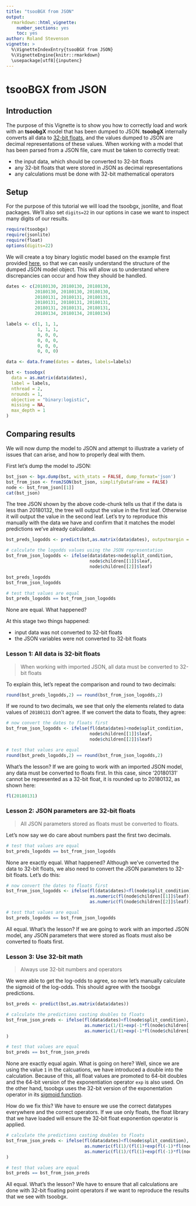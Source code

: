 ```yaml
---
title: "tsooBGX from JSON"
output:
  rmarkdown::html_vignette:
    number_sections: yes
    toc: yes
author: Roland Stevenson
vignette: >
  %\VignetteIndexEntry{tsooBGX from JSON}
  %\VignetteEngine{knitr::rmarkdown}
  \usepackage[utf8]{inputenc}
---
```


tsooBGX from JSON
=================

## Introduction

The purpose of this Vignette is to show you how to correctly load and work with an **tsoobgX** model that has been dumped to JSON.  **tsoobgX** internally converts all data to [32-bit floats](https://en.wikipedia.org/wiki/Single-precision_floating-point_format), and the values dumped to JSON are decimal representations of these values.  When working with a model that has been parsed from a JSON file, care must be taken to correctly treat:

- the input data, which should be converted to 32-bit floats
- any 32-bit floats that were stored in JSON as decimal representations
- any calculations must be done with 32-bit mathematical operators

## Setup

For the purpose of this tutorial we will load the tsoobgx, jsonlite, and float packages.  We'll also set `digits=22` in our options in case we want to inspect many digits of our results.

```r
require(tsoobgx)
require(jsonlite)
require(float)
options(digits=22)
```

We will create a toy binary logistic model based on the example first provided [here](https://github.com/dmlc/tsoobgx/issues/3960), so that we can easily understand the structure of the dumped JSON model object.  This will allow us to understand where discrepancies can occur and how they should be handled.

```r
dates <- c(20180130, 20180130, 20180130,
           20180130, 20180130, 20180130,
           20180131, 20180131, 20180131,
           20180131, 20180131, 20180131,
           20180131, 20180131, 20180131,
           20180134, 20180134, 20180134)

labels <- c(1, 1, 1,
            1, 1, 1,
            0, 0, 0,
            0, 0, 0,
            0, 0, 0,
            0, 0, 0)

data <- data.frame(dates = dates, labels=labels)

bst <- tsoobgx(
  data = as.matrix(data$dates), 
  label = labels,
  nthread = 2,
  nrounds = 1,
  objective = "binary:logistic",
  missing = NA,
  max_depth = 1
)
```

## Comparing results
We will now dump the model to JSON and attempt to illustrate a variety of issues that can arise, and how to properly deal with them.

First let's dump the model to JSON:

```r
bst_json <- bgx.dump(bst, with_stats = FALSE, dump_format='json')
bst_from_json <- fromJSON(bst_json, simplifyDataFrame = FALSE)
node <- bst_from_json[[1]]
cat(bst_json)
```

The tree JSON shown by the above code-chunk tells us that if the data is less than 20180132, the tree will output the value in the first leaf.  Otherwise it will output the value in the second leaf.  Let's try to reproduce this manually with the data we have and confirm that it matches the model predictions we've already calculated.

```r
bst_preds_logodds <- predict(bst,as.matrix(data$dates), outputmargin = TRUE)

# calculate the logodds values using the JSON representation
bst_from_json_logodds <- ifelse(data$dates<node$split_condition,
                                node$children[[1]]$leaf,
                                node$children[[2]]$leaf)

bst_preds_logodds
bst_from_json_logodds

# test that values are equal
bst_preds_logodds == bst_from_json_logodds

```
None are equal.  What happened?

At this stage two things happened:

- input data was not converted to 32-bit floats
- the JSON variables were not converted to 32-bit floats

### Lesson 1: All data is 32-bit floats

> When working with imported JSON, all data must be converted to 32-bit floats

To explain this, let's repeat the comparison and round to two decimals:

```r
round(bst_preds_logodds,2) == round(bst_from_json_logodds,2)
```

If we round to two decimals, we see that only the elements related to data values of `20180131` don't agree.  If we convert the data to floats, they agree:

```r
# now convert the dates to floats first
bst_from_json_logodds <- ifelse(fl(data$dates)<node$split_condition,
                                node$children[[1]]$leaf,
                                node$children[[2]]$leaf)

# test that values are equal
round(bst_preds_logodds,2) == round(bst_from_json_logodds,2)
```

What's the lesson?  If we are going to work with an imported JSON model, any data must be converted to floats first.  In this case, since '20180131' cannot be represented as a 32-bit float, it is rounded up to 20180132, as shown here:

```r
fl(20180131)
```


### Lesson 2: JSON parameters are 32-bit floats

> All JSON parameters stored as floats must be converted to floats.

Let's now say we do care about numbers past the first two decimals.

```r
# test that values are equal
bst_preds_logodds == bst_from_json_logodds
```

None are exactly equal.  What happened?  Although we've converted the data to 32-bit floats, we also need to convert the JSON parameters to 32-bit floats.  Let's do this:

```r
# now convert the dates to floats first
bst_from_json_logodds <- ifelse(fl(data$dates)<fl(node$split_condition),
                                as.numeric(fl(node$children[[1]]$leaf)),
                                as.numeric(fl(node$children[[2]]$leaf)))

# test that values are equal
bst_preds_logodds == bst_from_json_logodds
```
All equal.  What's the lesson?  If we are going to work with an imported JSON model, any JSON parameters that were stored as floats must also be converted to floats first.

### Lesson 3: Use 32-bit math

> Always use 32-bit numbers and operators

We were able to get the log-odds to agree, so now let's manually calculate the sigmoid of the log-odds.  This should agree with the tsoobgx predictions.


```r
bst_preds <- predict(bst,as.matrix(data$dates))

# calculate the predictions casting doubles to floats
bst_from_json_preds <- ifelse(fl(data$dates)<fl(node$split_condition),
                              as.numeric(1/(1+exp(-1*fl(node$children[[1]]$leaf)))),
                              as.numeric(1/(1+exp(-1*fl(node$children[[2]]$leaf))))
)

# test that values are equal
bst_preds == bst_from_json_preds
```

None are exactly equal again.  What is going on here?  Well, since we are using the value `1` in the calcuations, we have introduced a double into the calculation.  Because of this, all float values are promoted to 64-bit doubles and the 64-bit version of the exponentiation operator `exp` is also used.  On the other hand, tsoobgx uses the 32-bit version of the exponentation operator in its [sigmoid function](https://github.com/dmlc/tsoobgx/blob/54980b8959680a0da06a3fc0ec776e47c8cbb0a1/src/common/math.h#L25-L27).

How do we fix this?  We have to ensure we use the correct datatypes everywhere and the correct operators.  If we use only floats, the float library that we have loaded will ensure the 32-bit float exponention operator is applied. 
```r
# calculate the predictions casting doubles to floats
bst_from_json_preds <- ifelse(fl(data$dates)<fl(node$split_condition),
                              as.numeric(fl(1)/(fl(1)+exp(fl(-1)*fl(node$children[[1]]$leaf)))),
                              as.numeric(fl(1)/(fl(1)+exp(fl(-1)*fl(node$children[[2]]$leaf))))
)

# test that values are equal
bst_preds == bst_from_json_preds
```

All equal.  What's the lesson?  We have to ensure that all calculations are done with 32-bit floating point operators if we want to reproduce the results that we see with tsoobgx.
